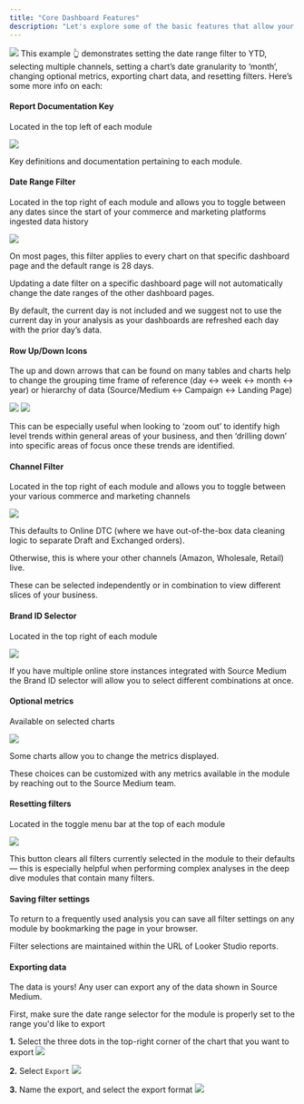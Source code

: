 ```yaml
---
title: "Core Dashboard Features"
description: "Let's explore some of the basic features that allow your team to quickly navigate your data within Source Medium:"
---
```


<Frame type="glass">
    <img src="https://i.imgur.com/9Z6ghvv.gif"/>
</Frame>
This example 👆 demonstrates setting the date range filter to YTD, selecting multiple channels, setting a chart’s date 
granularity to ‘month’, changing optional metrics, exporting chart data, and resetting filters. Here’s some more info on each:

#### Report Documentation Key
Located in the top left of each module
<Frame type="glass">
    <img src="/images/article-imgs/core-dashboard-features/report-documentation-key.avif"/>
</Frame>


Key definitions and documentation pertaining to each module.

#### Date Range Filter
Located in the top right of each module and allows you to toggle between any dates since the start of your commerce and 
marketing platforms ingested data history
<Frame type="glass">
    <img src="/images/article-imgs/core-dashboard-features/date-range-filter.avif"/>
</Frame>

On most pages, this filter applies to every chart on that specific dashboard page and the default range is 28 days.

Updating a date filter on a specific dashboard page will not automatically change the date ranges of the other dashboard pages.

By default, the current day is not included and we suggest not to use the current day in your analysis as your dashboards are 
refreshed each day with the prior day’s data.

#### Row Up/Down Icons
The up and down arrows that can be found on many tables and charts help to change the grouping time frame of reference 
(day ↔  week ↔  month ↔  year) or hierarchy of data (Source/Medium ↔  Campaign ↔  Landing Page)

<Frame caption="Chart at the day level">
    <img src="/images/article-imgs/core-dashboard-features/row-up-down-icons.avif"/>
</Frame>

<Frame caption="Same chart after 'drilling up' using the small arrows (weekly granularity)">
    <img src="/images/article-imgs/core-dashboard-features/chart-on-weekly-granularity.avif"/>
</Frame>

<Tip>This can be especially useful when looking to ‘zoom out’ to identify high level trends within general areas of your business, 
and then ‘drilling down’ into specific areas of focus once these trends are identified.</Tip>

#### Channel Filter
Located in the top right of each module and allows you to toggle between your various commerce and marketing channels 
<Frame type="glass">
    <img src="/images/article-imgs/core-dashboard-features/channel-filter.avif"/>
</Frame>

This defaults to Online DTC (where we have out-of-the-box data cleaning logic to separate Draft and Exchanged orders).

Otherwise, this is where your other channels (Amazon, Wholesale, Retail) live.

These can be selected independently or in combination to view different slices of your business.

#### Brand ID Selector
Located in the top right of each module
<Frame type="glass">
    <img src="/images/article-imgs/core-dashboard-features/brand-id-selector.avif"/>
</Frame>

If you have multiple online store instances integrated with Source Medium the Brand ID selector will allow you to select different 
combinations at once.

#### Optional metrics
Available on selected charts
<Frame type="glass">
    <img src="/images/article-imgs/core-dashboard-features/optional-metrics-selector.avif"/>
</Frame>

Some charts allow you to change the metrics displayed. 

These choices can be customized with any metrics available in the module by reaching out to the Source Medium team.

#### Resetting filters
Located in the toggle menu bar at the top of each module
<Frame type="glass">
    <img src="/images/article-imgs/core-dashboard-features/reset-current-filters.avif"/>
</Frame>

This button clears all filters currently selected in the module to their defaults — this is especially helpful when performing complex 
analyses in the deep dive modules that contain many filters.

#### Saving filter settings
To return to a frequently used analysis you can save all filter settings on any module by bookmarking the page in your browser.  

Filter selections are maintained within the URL of Looker Studio reports.

#### Exporting data
The data is yours! Any user can export any of the data shown in Source Medium.

<Accordion title="To do so, follow these steps...">
First, make sure the date range selector for the module is properly set to the range you'd like to export

**1.** Select the three dots in the top-right corner of the chart that you want to export
![](/images/article-imgs/core-dashboard-features/exporting-looker-data-step-1.avif)

**2.** Select `Export`
![](/images/article-imgs/core-dashboard-features/exporting-looker-data-step-2.avif)

**3.** Name the export, and select the export format
![](/images/article-imgs/core-dashboard-features/exporting-looker-data-step-3.avif)
</Accordion>